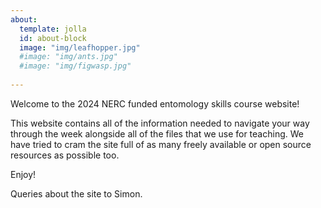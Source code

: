 ```yaml
---
about:
  template: jolla
  id: about-block
  image: "img/leafhopper.jpg"
  #image: "img/ants.jpg"
  #image: "img/figwasp.jpg"
 
---
```


::: {#about-block}
:::

Welcome to the 2024 NERC funded entomology skills course website!

This website contains all of the information needed to navigate your way through the week alongside all of the files that we use for teaching. We have tried to cram the site full of as many freely available or open source resources as possible too.

Enjoy!

Queries about the site to Simon.
